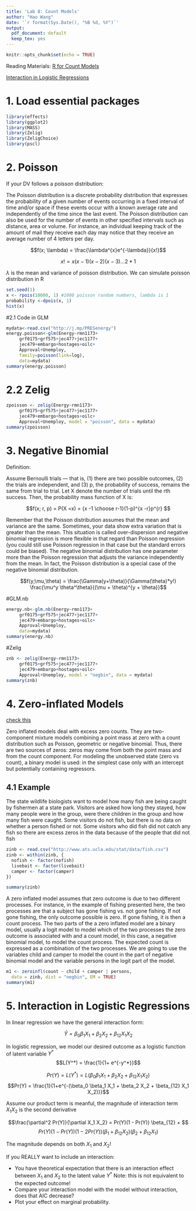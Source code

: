 ```yaml
---
title: 'Lab 8: Count Models'
author: "Hao Wang"
date: '`r format(Sys.Date(), "%B %d, %Y")`'
output:
  pdf_document: default
  keep_tex: yes
---
```


```r
knitr::opts_chunk$set(echo = TRUE)
```

Reading Materials:
[R for Count Models](https://www.jstatsoft.org/article/view/v027i08)

[Interaction in Logistic Regressions](http://onlinelibrary.wiley.com/doi/10.1111/j.1540-5907.2009.00429.x/epdf)


# 1. Load essential packages
```r
library(effects)
library(ggplot2)
library(MASS)
library(Zelig)
library(ZeligChoice)
library(pscl)
```



# 2. Poisson
If your DV follows a poisson distribution: 

The Poisson distribution is a discrete probability distribution that expresses the probability of a given number of events occurring in a fixed interval of time and/or space if these events occur with a known average rate and independently of the time since the last event. The Poisson distribution can also be used for the number of events in other specified intervals such as distance, area or volume. For instance, an individual keeping track of the amount of mail they receive each day may notice that they receive an average number of 4 letters per day. 

$$f(x; \lambda) = \frac{\lambda^{x}e^{-\lambda}}{x!}$$

$$x! = x(x-1)(x-2)(x-3)...2*1$$

$\lambda$ is the mean and variance of poisson distribution. We can simulate poisson distribution in R
```r
set.seed(1)
x <- rpois(10000, 1) #1000 poisson random numbers, lambda is 1
probability <-dpois(x, 1) 
hist(x)
```



#2.1 Code in GLM
```r
mydata<-read.csv("http://j.mp/PRESenergy")
energy.poisson<-glm(Energy~rmn1173+
     grf0175+grf575+jec477+jec1177+
     jec479+embargo+hostages+oilc+
     Approval+Unemploy,
     family=poisson(link=log),
     data=mydata)
summary(energy.poisson)
```


# 2.2 Zelig
```r
zpoisson <- zelig(Energy~rmn1173+
     grf0175+grf575+jec477+jec1177+
     jec479+embargo+hostages+oilc+
     Approval+Unemploy, model = "poisson", data = mydata)
summary(zpoisson)
```





# 3. Negative Binomial
Definition:

Assume Bernoulli trials — that is, (1) there are two possible outcomes, (2) the trials are independent, and (3) p, the probability of success, remains the same from trial to trial. Let X denote the number of trials until the rth success. Then, the probability mass function of X is:

$$f(x; r, p) = P(X =x) = {x -1 \choose r-1}(1-p)^{x -r}p^{r} $$


Remember that the Poisson distribution assumes that the mean and variance are the same. Sometimes, your data show extra variation that is greater than the mean. This situation is called over-dispersion and negative binomial regression is more flexible in that regard than Poisson regression (you could still use Poisson regression in that case but the standard errors could be biased). The negative binomial distribution has one parameter more than the Poisson regression that adjusts the variance independently from the mean. In fact, the Poisson distribution is a special case of the negative binomial distribution.

$$f(y;\mu,\theta) = \frac{\Gamma(y+\theta)}{\Gamma(\theta)*y!} \frac{\mu^y \theta^\theta}{(\mu + \theta)^{y + \theta}}$$

#GLM.nb
```r
energy.nb<-glm.nb(Energy~rmn1173+
     grf0175+grf575+jec477+jec1177+
     jec479+embargo+hostages+oilc+
     Approval+Unemploy,
     data=mydata)
summary(energy.nb)
```


#Zelig

```r
znb <- zelig(Energy~rmn1173+
     grf0175+grf575+jec477+jec1177+
     jec479+embargo+hostages+oilc+
     Approval+Unemploy, model = "negbin", data = mydata)
summary(znb)
```




# 4. Zero-inflated Models
[check this](http://stats.idre.ucla.edu/r/dae/zinb/)

Zero inflated models deal with excess zero counts. They are two-component mixture models combining a point mass at zero with a count distribution such as Poisson, geometric or negative binomial. Thus, there are two sources of zeros: zeros may come from both the point mass and from the count component. For modeling the unobserved state (zero vs count), a binary model is used: in the simplest case only with an intercept but potentially containing regressors.



## 4.1 Example

The state wildlife biologists want to model how many fish are being caught by fishermen at a state park. Visitors are asked how long they stayed, how many people were in the group, were there children in the group and how many fish were caught. Some visitors do not fish, but there is no data on whether a person fished or not. Some visitors who did fish did not catch any fish so there are excess zeros in the data because of the people that did not fish

```r
zinb <- read.csv("http://www.ats.ucla.edu/stat/data/fish.csv")
zinb <- within(zinb, {
  nofish <- factor(nofish)
  livebait <- factor(livebait)
  camper <- factor(camper)
})

summary(zinb)
```

A zero inflated model assumes that zero outcome is due to two different processes. For instance, in the example of fishing presented here, the two processes are that a subject has gone fishing vs. not gone fishing. If not gone fishing, the only outcome possible is zero. If gone fishing, it is then a count process. The two parts of the a zero inflated model are a binary model, usually a logit model to model which of the two processes the zero outcome is associated with and a count model, in this case, a negative binomial model, to model the count process. The expected count is expressed as a combination of the two processes. We are going to use the variables child and camper to model the count in the part of negative binomial model and the variable persons in the logit part of the model.

```r
m1 <- zeroinfl(count ~ child + camper | persons,
  data = zinb, dist = "negbin", EM = TRUE)
summary(m1)
```








# 5. Interaction in Logistic Regressions
In linear regression we have the general interaction form:

$$\hat{Y} =\beta_0  \beta_1 X_1  + \beta_2 X_2 + \beta_{12} X_1 X_2 $$

In logistic regression, we model our desired outcome as a logistic function of latent variable $Y^*$
$$L(Y^*) = \frac{1}{1+ e^{-y^*}}$$

$$Pr(Y) = L(Y^*) = L(\beta_0  \beta_1 X_1  + \beta_2 X_2 + \beta_{12} X_1 X_2)$$
$$Pr(Y) = \frac{1}{1+e^{-(\beta_0  \beta_1 X_1  + \beta_2 X_2 + \beta_{12} X_1 X_2)}}$$


Assume our product term is meanful, the magnitude of interaction term $X_1X_2$ is the second derivative 

$$\frac{\partial^2 Pr(Y)}{\partial X_1 X_2} = Pr(Y)(1 - Pr(Y)) \beta_{12} + $$
$$Pr(Y)(1 - Pr(Y))(1-2Pr(Y)) (\beta_1 + \beta_{12} X_2 ) (\beta_2 + \beta_{12} X_1)$$

The magnitude depends on both $X_1$ and $X_2$!

If you REALLY want to include an interaction:

 - You have theoretical expectation that there is an interaction effect between $X_1$ and $X_2$ to the latent value $Y^*$ Note: this is not equivalent to the expected outcome!
 - Compare your interaction model with the model without interaction, does that AIC decrease?
 - Plot your effect on marginal probability.









